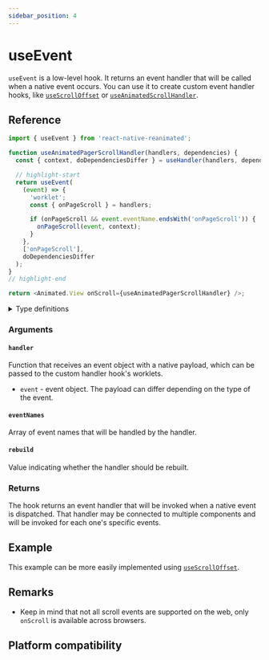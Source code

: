 ```yaml
---
sidebar_position: 4
---
```


# useEvent

`useEvent` is a low-level hook. It returns an event handler that will be called when a native event occurs. You can use it to create custom event handler hooks, like [`useScrollOffset`](/docs/next/scroll/useScrollOffset/) or [`useAnimatedScrollHandler`](/docs/next/scroll/useAnimatedScrollHandler/).

## Reference

```js
import { useEvent } from 'react-native-reanimated';

function useAnimatedPagerScrollHandler(handlers, dependencies) {
  const { context, doDependenciesDiffer } = useHandler(handlers, dependencies);

  // highlight-start
  return useEvent(
    (event) => {
      'worklet';
      const { onPageScroll } = handlers;

      if (onPageScroll && event.eventName.endsWith('onPageScroll')) {
        onPageScroll(event, context);
      }
    },
    ['onPageScroll'],
    doDependenciesDiffer
  );
}
// highlight-end

return <Animated.View onScroll={useAnimatedPagerScrollHandler} />;
```

<details>
<summary>Type definitions</summary>

```typescript
function useEvent<
  Event extends object,
  Context extends Record<string, unknown> = never
>(
  handler: EventHandler<Event, Context>,
  eventNames?: string[],
  rebuild?: boolean
): EventHandlerProcessed<Event, Context>;

type EventHandler<
  Event extends object,
  Context extends Record<string, unknown> = never
> = (event: ReanimatedEvent<Event>, context?: Context) => void;

type EventHandlerProcessed<
  Event extends object,
  Context extends Record<string, unknown> = never
> = (event: Event, context?: Context) => void;
```

</details>

### Arguments

#### `handler`

Function that receives an event object with a native payload, which can be passed to the custom handler hook's worklets.

- `event` - event object.
  The payload can differ depending on the type of the event.

#### `eventNames` <Optional/>

Array of event names that will be handled by the handler.

#### `rebuild` <Optional/>

Value indicating whether the handler should be rebuilt.

### Returns

The hook returns an event handler that will be invoked when a native event is dispatched. That handler may be connected to multiple components and will be invoked for each one's specific events.

## Example


<InteractiveExample src={useEventSrc} component={useEvent} />

This example can be more easily implemented using [`useScrollOffset`](/docs/next/scroll/useScrollOffset/).

## Remarks

- Keep in mind that not all scroll events are supported on the web, only `onScroll` is available across browsers.

## Platform compatibility

<PlatformCompatibility android ios web />
